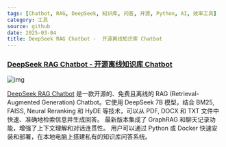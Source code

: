 ```yaml
---
tags: [Chatbot, RAG, DeepSeek, 知识库, 问答, 开源, Python, AI, 效率工具]
category: 工具
source: github
date: 2025-03-04
title: DeepSeek RAG Chatbot -  开源离线知识库 Chatbot
---
```


### [DeepSeek RAG Chatbot - 开源离线知识库 Chatbot](https://github.com/SaiAkhil066/DeepSeek-RAG-Chatbot)

![img](https://img.mengpeng.tech/i/2025/03/04/67c69358cac9f.webp)

[DeepSeek RAG Chatbot](https://github.com/SaiAkhil066/DeepSeek-RAG-Chatbot) 是一款开源的、免费且离线的 RAG (Retrieval-Augmented Generation) Chatbot。它使用 DeepSeek 7B 模型，结合 BM25, FAISS, Neural Reranking 和 HyDE 等技术，可以从 PDF, DOCX 和 TXT 文件中快速、准确地检索信息并生成回答。 最新版本集成了 GraphRAG 和聊天记录功能，增强了上下文理解和对话连贯性。 用户可以通过 Python 或 Docker 快速安装和部署，在本地电脑上搭建私有的知识库问答系统。
